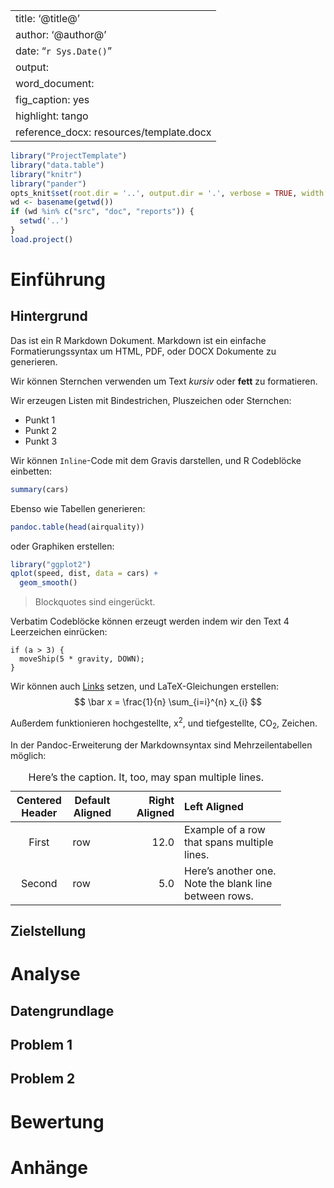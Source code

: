 --
title: '@title@'
author: '@author@'
date: "`r Sys.Date()`"
output:
  word_document:
    fig_caption: yes
    highlight: tango
    reference_docx: resources/template.docx
---

```r
library("ProjectTemplate")
library("data.table")
library("knitr")
library("pander")
opts_knit$set(root.dir = '..', output.dir = '.', verbose = TRUE, width = 80)
wd <- basename(getwd())
if (wd %in% c("src", "doc", "reports")) {
  setwd('..')
}
load.project()
```

# Einführung

## Hintergrund

Das ist ein R Markdown Dokument. Markdown ist ein einfache
Formatierungssyntax um HTML, PDF, oder DOCX Dokumente
zu generieren.

Wir können Sternchen verwenden um Text *kursiv* oder **fett** 
zu formatieren.

Wir erzeugen Listen mit Bindestrichen, Pluszeichen oder Sternchen:

- Punkt 1
- Punkt 2
- Punkt 3

Wir können `Inline`-Code mit dem Gravis darstellen, und 
R Codeblöcke einbetten:
```r
summary(cars)
```

Ebenso wie Tabellen generieren:
```r
pandoc.table(head(airquality))
```

oder Graphiken erstellen:
```r
library("ggplot2")
qplot(speed, dist, data = cars) +
  geom_smooth()
```

> Blockquotes sind eingerückt.

Verbatim Codeblöcke können erzeugt werden indem wir den Text
4 Leerzeichen einrücken:

    if (a > 3) {
      moveShip(5 * gravity, DOWN);
    }

Wir können auch [Links](http://rmarkdown.rstudio.com/authoring_basics.html) setzen,
und LaTeX-Gleichungen erstellen:
$$
\bar x = \frac{1}{n} \sum_{i=i}^{n} x_{i}
$$

Außerdem funktionieren hochgestellte, x^2^, und tiefgestellte, CO~2~, Zeichen.

In der Pandoc-Erweiterung der Markdownsyntax sind Mehrzeilentabellen möglich:

-------------------------------------------------------------
 Centered   Default           Right Left
  Header    Aligned         Aligned Aligned
----------- ------- --------------- -------------------------
   First    row                12.0 Example of a row that
                                    spans multiple lines.

  Second    row                 5.0 Here's another one. Note
                                    the blank line between
                                    rows.
-------------------------------------------------------------

Table: Here's the caption. It, too, may span
multiple lines.

## Zielstellung

# Analyse

## Datengrundlage

## Problem 1

## Problem 2

# Bewertung

# Anhänge
